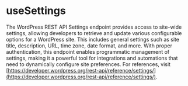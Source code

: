 
<Meta of={useSettings} title="react-wp-query/useSettings" />

# useSettings

The WordPress REST API Settings endpoint provides access to site-wide settings, allowing developers to retrieve and update various configurable options for a WordPress site. This includes general settings such as site title, description, URL, time zone, date format, and more. With proper authentication, this endpoint enables programmatic management of settings, making it a powerful tool for integrations and automations that need to dynamically configure site preferences. For references, visit [https://developer.wordpress.org/rest-api/reference/settings/](https://developer.wordpress.org/rest-api/reference/settings/).

<Canvas of={useSettings.SettingsResponse} />
